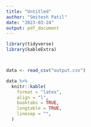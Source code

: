 ```yaml
---
title: "Untitled"
author: "Smitesh Patil"
date: "2023-03-24"
output: pdf_document
---
```


```r


library(tidyverse)
library(kableExtra)



data <- read_csv("output.csv")

data %>%
  knitr::kable(
    format = "latex",
    align = "l",
    booktabs = TRUE,
    longtable = TRUE,
    linesep = "",
  ) 
```
